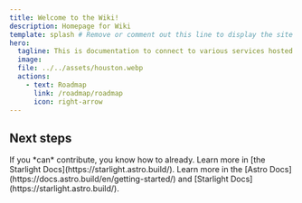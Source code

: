 ```yaml
---
title: Welcome to the Wiki!
description: Homepage for Wiki
template: splash # Remove or comment out this line to display the site sidebar on this page.
hero:
  tagline: This is documentation to connect to various services hosted on this platform. 
  image:
  file: ../../assets/houston.webp
  actions:
    - text: Roadmap
      link: /roadmap/roadmap
      icon: right-arrow
---
```



## Next steps

<CardGrid stagger>
	<Card title="To contribute" icon="pencil">
		If you *can* contribute, you know how to already. 
	</Card>
	<Card title="Read the docs" icon="open-book">
		Learn more in [the Starlight Docs](https://starlight.astro.build/).
	</Card>
	<Card title="Built with Astro + Starlight" icon="setting">
		Learn more in the [Astro Docs](https://docs.astro.build/en/getting-started/) and [Starlight Docs](https://starlight.astro.build/).
	</Card>
</CardGrid>
